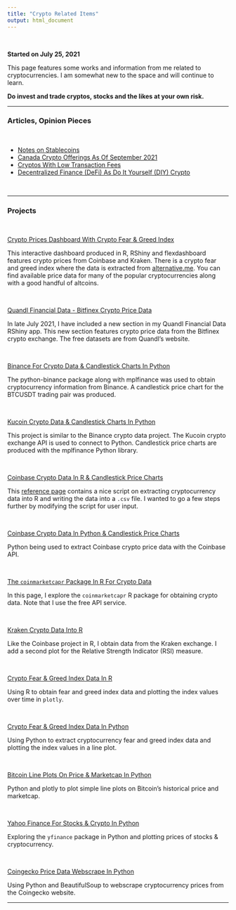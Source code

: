 ```yaml
---
title: "Crypto Related Items"
output: html_document
---
```


&nbsp;

**Started on July 25, 2021**


This page features some works and information from me related to cryptocurrencies. I am somewhat new to the space and will continue to learn. 

**Do invest and trade cryptos, stocks and the likes at your own risk.**

---

### Articles, Opinion Pieces

&nbsp;

* [Notes on Stablecoins](./stableCoins_notes.html)
* [Canada Crypto Offerings As Of September 2021](./canadaCryptos_sept2021.html)
* [Cryptos With Low Transaction Fees](./lowCost_cryptos.html)
* [Decentralized Finance (DeFi) As Do It Yourself (DIY) Crypto](./defi_DIYCrypto_website.html)

&nbsp;

---

### Projects

&nbsp;

[Crypto Prices Dashboard With Crypto Fear & Greed Index](https://dkmathstats.shinyapps.io/cryptoPrices_R)

This interactive dashboard produced in R, RShiny and flexdashboard features crypto prices from Coinbase and Kraken. There is a crypto fear and greed index where the data is extracted from [alternative.me](https://alternative.me/crypto/fear-and-greed-index/). You can find available price data for many of the popular cryptocurrencies along with a good handful of altcoins.

&nbsp;

[Quandl Financial Data - Bitfinex Crypto Price Data](https://dkmathstats.shinyapps.io/quandl_financedata_app/)

In late July 2021, I have included a new section in my Quandl Financial Data RShiny app. This new section features crypto price data from the Bitfinex crypto exchange. The free datasets are from Quandl's website. 

&nbsp;

[Binance For Crypto Data & Candlestick Charts In Python](https://github.com/dk81/crypto_python/blob/main/binance_crypto_data.ipynb)

The python-binance package along with mplfinance was used to obtain cryptocurrency information from Binance. A candlestick price chart for the BTCUSDT trading pair was produced. 

&nbsp;

[Kucoin Crypto Data & Candlestick Charts In Python](https://github.com/dk81/crypto_python/blob/main/kucoin_crypto_python.ipynb)

This project is similar to the Binance crypto data project. The Kucoin crypto exchange API is used to connect to Python. Candlestick price charts are produced with the mplfinance Python library.

&nbsp;

[Coinbase Crypto Data In R & Candlestick Price Charts](./Rcoinbase_candlestickCharts.html)

This [reference page](https://www.cryptodatadownload.com/blog/how-to-download-coinbase-price-data-R.html) contains a nice script on extracting cryptocurrency data into R and writing the data into a `.csv` file. I wanted to go a few steps further by modifying the script for user input.

&nbsp;

[Coinbase Crypto Data In Python & Candlestick Price Charts](https://github.com/dk81/crypto_python/blob/main/coinbase_cryptodata_python.ipynb)

Python being used to extract Coinbase crypto price data with the Coinbase API.

&nbsp;

[The `coinmarketcapr` Package In R For Crypto Data](./coinmarketcap_Rpage.html)

In this page, I explore the `coinmarketcapr` R package for obtaining crypto data. Note that I use the free API service.

&nbsp;

[Kraken Crypto Data Into R](./RKraken_cryptopriceCharts.html)

Like the Coinbase project in R, I obtain data from the Kraken exchange. I add a second plot for the Relative Strength Indicator (RSI) measure.

&nbsp;

[Crypto Fear & Greed Index Data In R](./feargreed_crypto.html)

Using R to obtain fear and greed index data and plotting the index values over time in `plotly`.

&nbsp;


[Crypto Fear & Greed Index Data In Python](https://github.com/dk81/crypto_python/blob/main/feargreed_stockscrypto.ipynb)

Using Python to extract cryptocurrency fear and greed index data and plotting the index values in a line plot.

&nbsp;


[Bitcoin Line Plots On Price & Marketcap In Python](https://github.com/dk81/crypto_python/blob/main/bitcoin_price_mcap_plots.ipynb)

Python and plotly to plot simple line plots on Bitcoin's historical price and marketcap.

&nbsp;

[Yahoo Finance For Stocks & Crypto In Python](https://github.com/dk81/crypto_python/blob/main/yahoo_finance_python_stocks_crypto.ipynb)

Exploring the `yfinance` package in Python and plotting prices of stocks & cryptocurrency.

&nbsp;

[Coingecko Price Data Webscrape In Python](https://github.com/dk81/crypto_python/blob/main/coingecko_crypto_webscrape.ipynb)

Using Python and BeautifulSoup to webscrape cryptocurrency prices from the Coingecko website.

---





&nbsp;
